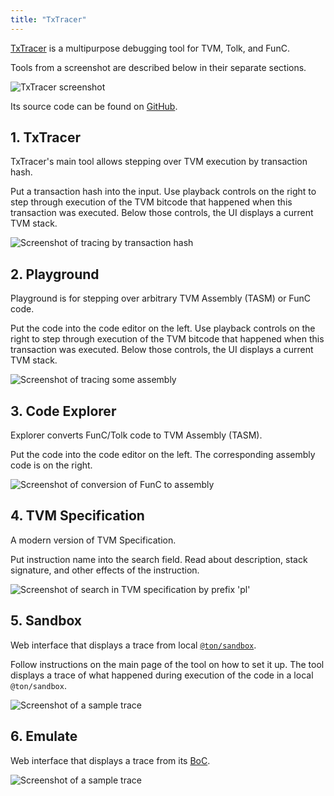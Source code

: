 ```yaml
---
title: "TxTracer"
---
```



[TxTracer](https://txtracer.ton.org/) is a multipurpose debugging tool for TVM, Tolk, and FunC.

Tools from a screenshot are described below in their separate sections.

![TxTracer screenshot](/resources/images/txtracer/root.png)

Its source code can be found on [GitHub](https://github.com/ton-blockchain/txtracer).

## 1. TxTracer

TxTracer's main tool allows stepping over TVM execution by transaction hash.

Put a transaction hash into the input. Use playback controls on the right to step through execution of the TVM bitcode that happened when this transaction was executed. Below those controls, the UI displays a current TVM stack.

<Image
  src="/resources/images/txtracer/transaction-light.png"
  darkSrc="/resources/images/txtracer/transaction-dark.png"
  alt="Screenshot of tracing by transaction hash"
/>

## 2. Playground

Playground is for stepping over arbitrary TVM Assembly (TASM) or FunC code.

Put the code into the code editor on the left. Use playback controls on the right to step through execution of the TVM bitcode that happened when this transaction was executed. Below those controls, the UI displays a current TVM stack.

<Image
  src="/resources/images/txtracer/playground-light.png"
  darkSrc="/resources/images/txtracer/playground-dark.png"
  alt="Screenshot of tracing some assembly"
/>

## 3. Code Explorer

Explorer converts FunC/Tolk code to TVM Assembly (TASM).

Put the code into the code editor on the left. The corresponding assembly code is on the right.

<Image
  src="/resources/images/txtracer/explorer-light.png"
  darkSrc="/resources/images/txtracer/explorer-dark.png"
  alt="Screenshot of conversion of FunC to assembly"
/>

## 4. TVM Specification

A modern version of TVM Specification.

Put instruction name into the search field. Read about description, stack signature, and other effects of the instruction.

<Image
  src="/resources/images/txtracer/spec-light.png"
  darkSrc="/resources/images/txtracer/spec-dark.png"
  alt="Screenshot of search in TVM specification by prefix 'pl'"
/>

## 5. Sandbox

Web interface that displays a trace from local [`@ton/sandbox`](/ecosystem/blueprint/testing/reference).

Follow instructions on the main page of the tool on how to set it up. The tool displays a trace of what happened during execution of the code in a local `@ton/sandbox`.

<Image
  src="/resources/images/txtracer/sandbox-light.png"
  darkSrc="/resources/images/txtracer/sandbox-dark.png"
  alt="Screenshot of a sample trace"
/>

## 6. Emulate

Web interface that displays a trace from its [BoC](/tvm/serialization/boc).

<Image
  src="/resources/images/txtracer/emulate-light.png"
  darkSrc="/resources/images/txtracer/emulate-dark.png"
  alt="Screenshot of a sample trace"
/>

